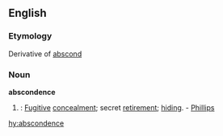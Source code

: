 ==English==
===Etymology===
Derivative of [[abscond]]

===Noun===
'''abscondence'''
#{{rare}}: [[Fugitive]] [[concealment]]; secret [[retirement]]; [[hiding]]. - [[Phillips]]

[[hy:abscondence]]